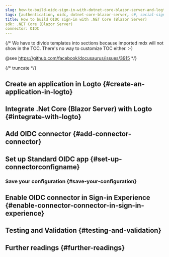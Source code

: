 ```yaml
---
slug: how-to-build-oidc-sign-in-with-dotnet-core-blazor-server-and-logto
tags: [authentication, oidc, dotnet-core-blazor-server, c#, social-sign-in, sign-in, login]
title: How to build OIDC sign-in with .NET Core (Blazor Server)
sdk: .NET Core (Blazor Server)
connector: OIDC
---
```


{/*
  We have to divide templates into sections because imported mdx will not show in the TOC.
  There's no way to customize TOC either. :-)

  @see https://github.com/facebook/docusaurus/issues/3915
*/}




{/* truncate */}

<Intro connector={connector} sdk=".NET Core (Blazor Server)" link="https://learn.microsoft.com/en-us/aspnet/core/blazor/hosting-models?view=aspnetcore-9.0#blazor-server" />

## Create an application in Logto \{#create-an-application-in-logto}

<CreateApplication type="Traditional web" framework=".Net Core (Blazor Server)" />

## Integrate .Net Core (Blazor Server) with Logto \{#integrate-with-logto}

<FrameworkGuide />

## Add OIDC connector \{#add-connector-connector}

<AddSocialConnector connector={connector} framework=".Net Core (Blazor Server)" />

## Set up Standard OIDC app \{#set-up-connectorconfigname}

<ConnectorGuide />

### Save your configuration \{#save-your-configuration}

<SaveYourConfiguration connector={connector} />

## Enable OIDC connector in Sign-in Experience \{#enable-connector-connector-in-sign-in-experience}

<EnableSocialConnector connector={connector} />

## Testing and Validation \{#testing-and-validation}

<TestingAndValidation connector={connector} sdk=".NET Core (Blazor Server)" />

## Further readings \{#further-readings}

<FurtherReadings />
